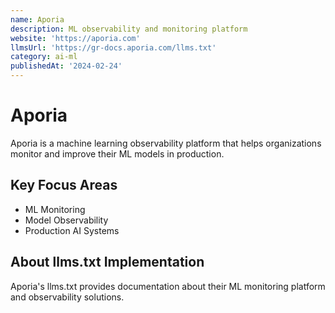 ```yaml
---
name: Aporia
description: ML observability and monitoring platform
website: 'https://aporia.com'
llmsUrl: 'https://gr-docs.aporia.com/llms.txt'
category: ai-ml
publishedAt: '2024-02-24'
---
```


# Aporia

Aporia is a machine learning observability platform that helps organizations monitor and improve their ML models in production.

## Key Focus Areas

- ML Monitoring
- Model Observability
- Production AI Systems

## About llms.txt Implementation

Aporia's llms.txt provides documentation about their ML monitoring platform and observability solutions.
